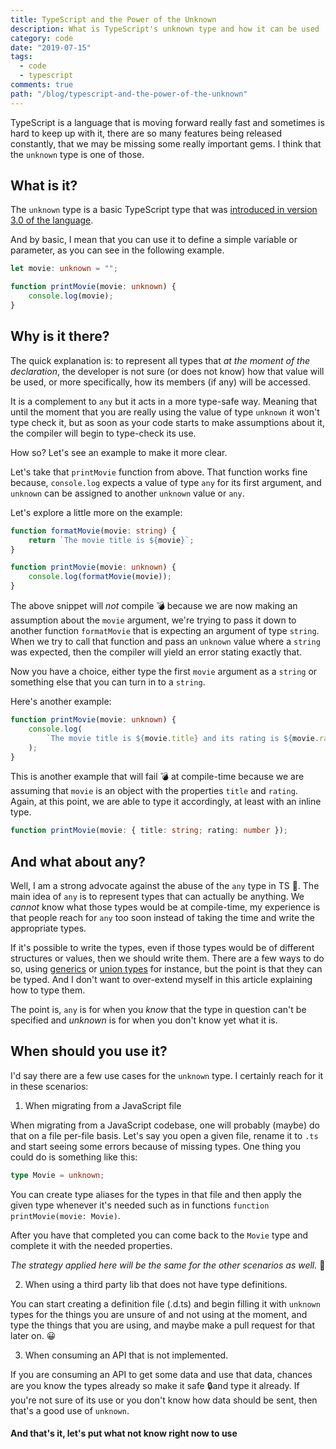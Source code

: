 ```yaml
---
title: TypeScript and the Power of the Unknown
description: What is TypeScript's unknown type and how it can be used
category: code
date: "2019-07-15"
tags:
  - code
  - typescript
comments: true
path: "/blog/typescript-and-the-power-of-the-unknown"
---
```


TypeScript is a language that is moving forward really fast and sometimes is
hard to keep up with it, there are so many features being released constantly,
that we may be missing some really important gems. I think that the `unknown`
type is one of those.

## What is it?

The `unknown` type is a basic TypeScript type that was
[introduced in version 3.0 of the language](https://www.typescriptlang.org/docs/handbook/release-notes/typescript-3-0.html#new-unknown-top-type).

And by basic, I mean that you can use it to define a simple variable or
parameter, as you can see in the following example.

```ts
let movie: unknown = "";

function printMovie(movie: unknown) {
	console.log(movie);
}
```

## Why is it there?

The quick explanation is: to represent all types that _at the moment of the
declaration_, the developer is not sure (or does not know) how that value will
be used, or more specifically, how its members (if any) will be accessed.

It is a complement to `any` but it acts in a more type-safe way. Meaning that
until the moment that you are really using the value of type `unknown` it won't
type check it, but as soon as your code starts to make assumptions about it, the
compiler will begin to type-check its use.

How so? Let's see an example to make it more clear.

Let's take that `printMovie` function from above. That function works fine
because, `console.log` expects a value of type `any` for its first argument, and
`unknown` can be assigned to another `unknown` value or `any`.

Let's explore a little more on the example:

```ts
function formatMovie(movie: string) {
	return `The movie title is ${movie}`;
}

function printMovie(movie: unknown) {
	console.log(formatMovie(movie));
}
```

The above snippet will _not_ compile 💣 because we are now making an assumption
about the `movie` argument, we're trying to pass it down to another function
`formatMovie` that is expecting an argument of type `string`. When we try to
call that function and pass an `unknown` value where a `string` was expected,
then the compiler will yield an error stating exactly that.

Now you have a choice, either type the first `movie` argument as a `string` or
something else that you can turn in to a `string`.

Here's another example:

```ts
function printMovie(movie: unknown) {
	console.log(
		`The movie title is ${movie.title} and its rating is ${movie.rating}`,
	);
}
```

This is another example that will fail 💣 at compile-time because we are
assuming that `movie` is an object with the properties `title` and `rating`.
Again, at this point, we are able to type it accordingly, at least with an
inline type.

```ts
function printMovie(movie: { title: string; rating: number });
```

## And what about any?

Well, I am a strong advocate against the abuse of the `any` type in TS 🙅. The
main idea of `any` is to represent types that can actually be anything. We
_cannot_ know what those types would be at compile-time, my experience is that
people reach for `any` too soon instead of taking the time and write the
appropriate types.

If it's possible to write the types, even if those types would be of different
structures or values, then we should write them. There are a few ways to do so,
using [generics](https://www.typescriptlang.org/docs/handbook/generics.html) or
[union types](https://www.typescriptlang.org/docs/handbook/advanced-types.html#union-types)
for instance, but the point is that they can be typed. And I don't want to
over-extend myself in this article explaining how to type them.

The point is, `any` is for when you _know_ that the type in question can't be
specified and _unknown_ is for when you don't know yet what it is.

## When should you use it?

I'd say there are a few use cases for the `unknown` type. I certainly reach for
it in these scenarios:

1. When migrating from a JavaScript file

When migrating from a JavaScript codebase, one will probably (maybe) do that on
a file per-file basis. Let's say you open a given file, rename it to `.ts` and
start seeing some errors because of missing types. One thing you could do is
something like this:

```ts
type Movie = unknown;
```

You can create type aliases for the types in that file and then apply the given
type whenever it's needed such as in functions
`function printMovie(movie: Movie)`.

After you have that completed you can come back to the `Movie` type and complete
it with the needed properties.

_The strategy applied here will be the same for the other scenarios as well._ 🔁

2. When using a third party lib that does not have type definitions.

You can start creating a definition file (.d.ts) and begin filling it with
`unknown` types for the things you are unsure of and not using at the moment,
and type the things that you are using, and maybe make a pull request for that
later on. 😀

3. When consuming an API that is not implemented.

If you are consuming an API to get some data and use that data, chances are you
know the types already so make it safe 🔒and type it already. If you're not sure
of its use or you don't know how data should be sent, then that's a good use of
`unknown`.

#### And that's it, let's put what not know right now to use

